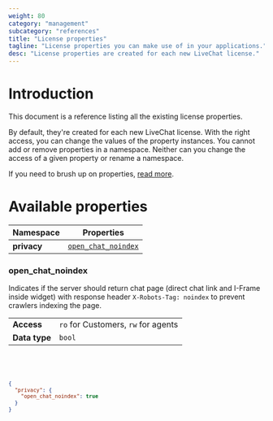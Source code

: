 ```yaml
---
weight: 80
category: "management"
subcategory: "references"
title: "License properties"
tagline: "License properties you can make use of in your applications."
desc: "License properties are created for each new LiveChat license."
---
```


# Introduction

This document is a reference listing all the existing license properties.

By default, they're created for each new LiveChat license. With the right access, you can change the values of the property instances. You cannot add or remove properties in a namespace. Neither can you change the access of a given property or rename a namespace.

If you need to brush up on properties, [read more](/management/configuration-api/#properties).

# Available properties

| Namespace   | Properties                                |
|-------------|-------------------------------------------|
| **privacy** | [`open_chat_noindex`](#open_chat_noindex) |

<Section>
<Text>

### open_chat_noindex

Indicates if the server should return chat page (direct chat link and I-Frame inside widget) with response header `X-Robots-Tag: noindex` to prevent crawlers indexing the page.

|               |                                         |
| ------------- | --------------------------------------- |
| **Access**    | `ro` for Customers, `rw` for agents     |
| **Data type** | `bool`                                  |

</Text>
<Code>
<CodeResponse title={'Default license properties'}>

```json
{
  "privacy": {
    "open_chat_noindex": true
  }
}
```

</CodeResponse>

</Code>
</Section>
